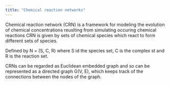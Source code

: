 ```yaml
---
title: "Chemical reaction networks"
---
```


Chemical reaction network (CRN) is a framework for modeling the evolution of chemical concentrations reuslting from simulating occuring chemical reactions
CRN is given by sets of chemical species which react to form different sets of species.

Defined by N = (S, C, R) where S id the species set, C is the complex st and R is the reaction set.

CRNs can be regarded as Euclidean embedded graph and so can be represented as a directed graph G(V, E),
 which keeps track of the connections between the nodes of the graph.

